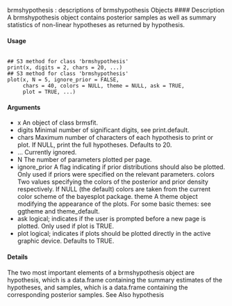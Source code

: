 brmshypothesis : descriptions of brmshypothesis Objects
#### Description 
A brmshypothesis object contains posterior samples as well as summary statistics of non-linear
hypotheses as returned by hypothesis.

#### Usage
<pre><code>
## S3 method for class 'brmshypothesis'
print(x, digits = 2, chars = 20, ...)
## S3 method for class 'brmshypothesis'
plot(x, N = 5, ignore_prior = FALSE,
     chars = 40, colors = NULL, theme = NULL, ask = TRUE,
     plot = TRUE, ...)
</code></pre>
  
#### Arguments
* x An object of class brmsfit.
* digits Minimal number of significant digits, see print.default.
* chars Maximum number of characters of each hypothesis to print or plot. If NULL, print the full hypotheses. Defaults to 20.
* ... Currently ignored.
* N The number of parameters plotted per page.
* ignore_prior A flag indicating if prior distributions should also be plotted. Only used if priors were specified on the relevant parameters.
colors Two values specifying the colors of the posterior and prior density respectively. If NULL (the default) colors are taken from the current color scheme of the bayesplot package.
theme A theme object modifying the appearance of the plots. For some basic themes: see ggtheme and theme_default.
* ask logical; indicates if the user is prompted before a new page is plotted. Only used if plot is TRUE.
* plot logical; indicates if plots should be plotted directly in the active graphic device. Defaults to TRUE.

#### Details
The two most important elements of a brmshypothesis object are hypothesis, which is a data.frame
containing the summary estimates of the hypotheses, and samples, which is a data.frame containing
the corresponding posterior samples.
See Also
hypothesis
